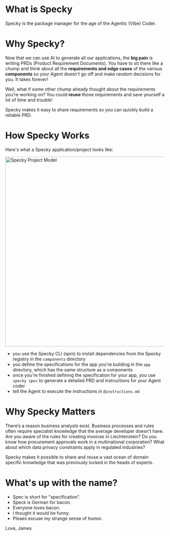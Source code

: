 # What is Specky

Specky is the package manager for the age of the Agentic (Vibe) Coder.

# Why Specky?

Now that we can use AI to generate all our applications, the **big pain** is writing PRDs (Product Requirement Documents). 
You have to sit there like a chump and think about all the **requirements and edge cases** of
the various **components** so your Agent doesn't go off and make random decisions for you. 
It takes forever!

Well, what if some other chump already thought about the requirements you're working on?
You could **reuse** those requirements and save yourself a lot of time and trouble!

Specky makes it easy to share requirements so you can quickly build a reliable PRD.

# How Specky Works

Here's what a Specky application/project looks like:

<img src="/img/specky-project-model.png" alt="Specky Project Model" width="600" />

- you use the Specky CLI (spm) to install dependencies from the Specky registry in the `components` directory
- you define the specifications for the app you're building in the `app` directory, which has the same structure as a components
- once you're finished defining the specification for your app, you use `specky spec` to generate a detailed PRD and instructions for your Agent coder
- tell the Agent to execute the instructions in `@instructions.md`

# Why Specky Matters

There’s a reason business analysts exist. Business processes and rules often require specialist knowledge that the average developer doesn’t have. 
Are you aware of the rules for creating invoices in Liechtenstein? Do you know how procurement approvals work in a multinational corporation? 
What about which data privacy constraints apply in regulated industries?

Specky makes it possible to share and reuse a vast ocean of domain specific knowledge that was previously locked in the heads of experts.

# What's up with the name?

- Spec is short for "specification". 
- Speck is German for bacon. 
- Everyone loves bacon. 
- I thought it would be funny. 
- Pleaes excuse my strange sense of humor.

Love, James